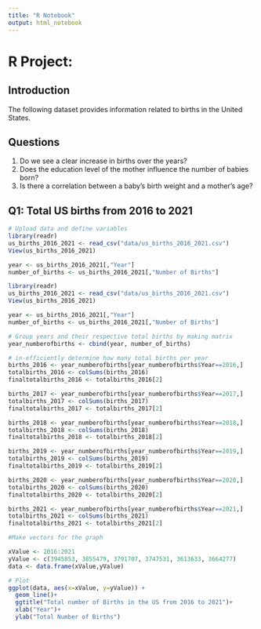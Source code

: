 ```yaml
---
title: "R Notebook"
output: html_notebook
---
```


# R Project:

## Introduction

The following dataset provides information related to births in the United States.

## Questions

1.  Do we see a clear increase in births over the years?
2.  Does the education level of the mother influence the number of babies born?
3.  Is there a correlation between a baby's birth weight and a mother's age?

## Q1: Total US births from 2016 to 2021

```r
# Upload data and define variables 
library(readr)
us_births_2016_2021 <- read_csv("data/us_births_2016_2021.csv")
View(us_births_2016_2021)

year <- us_births_2016_2021[,"Year"]
number_of_births <- us_births_2016_2021[,"Number of Births"]

```

``` R
library(readr)
us_births_2016_2021 <- read_csv("data/us_births_2016_2021.csv")
View(us_births_2016_2021)

year <- us_births_2016_2021[,"Year"]
number_of_births <- us_births_2016_2021[,"Number of Births"]
```

```r
# Group years and their respective total births by making matrix
year_numberofbirths <- cbind(year, number_of_births)

# in-efficiently determine how many total births per year 
births_2016 <- year_numberofbirths[year_numberofbirths$Year==2016,]
totalbirths_2016 <- colSums(births_2016)
finaltotalbirths_2016 <- totalbirths_2016[2]

births_2017 <- year_numberofbirths[year_numberofbirths$Year==2017,]
totalbirths_2017 <- colSums(births_2017)
finaltotalbirths_2017 <- totalbirths_2017[2]

births_2018 <- year_numberofbirths[year_numberofbirths$Year==2018,]
totalbirths_2018 <- colSums(births_2018)
finaltotalbirths_2018 <- totalbirths_2018[2]

births_2019 <- year_numberofbirths[year_numberofbirths$Year==2019,]
totalbirths_2019 <- colSums(births_2019)
finaltotalbirths_2019 <- totalbirths_2019[2]

births_2020 <- year_numberofbirths[year_numberofbirths$Year==2020,]
totalbirths_2020 <- colSums(births_2020)
finaltotalbirths_2020 <- totalbirths_2020[2]

births_2021 <- year_numberofbirths[year_numberofbirths$Year==2021,]
totalbirths_2021 <- colSums(births_2021)
finaltotalbirths_2021 <- totalbirths_2021[2]

#Make vectors for the graph

xValue <- 2016:2021
yValue <- c(3945853, 3855479, 3791707, 3747531, 3613633, 3664277)
data <- data.frame(xValue,yValue)

# Plot
ggplot(data, aes(x=xValue, y=yValue)) +
  geom_line()+
  ggtitle("Total number of Births in the US from 2016 to 2021")+
  xlab("Year")+
  ylab("Total Number of Births")
```

